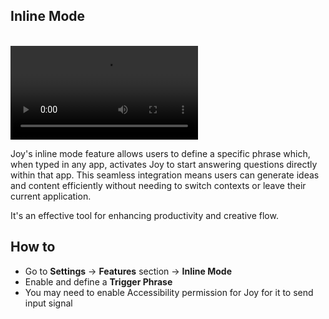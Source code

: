 ## Inline Mode

<br />
<video controls autoPlay>
  <source src="https://user-images.githubusercontent.com/2284279/291607438-2c610d0f-e2e7-4510-92ad-2805ac89b255.mp4" type="video/mp4" />
</video>

Joy's inline mode feature allows users to define a specific phrase which, when typed in any app, activates Joy to start answering questions directly within that app. This seamless integration means users can generate ideas and content efficiently without needing to switch contexts or leave their current application. 

It's an effective tool for enhancing productivity and creative flow.

## How to 

- Go to **Settings** -> **Features** section -> **Inline Mode**
- Enable and define a **Trigger Phrase**
- You may need to enable Accessibility permission for Joy for it to send input signal